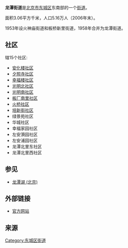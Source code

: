 {{Coord|39.8855|N|116.4368|E|scale:10000|display=title}}
{{中国乡级行政区
|景观照片文件名 = 龙吟阁 - Dragon Roar Pavilion - 2011.12 - panoramio.jpg
|景观照片描述 = [[龙潭公园_(北京)|龙潭公园]]
|汉语拼音 = 
|其他语言 = 
|其他语言名称 = 
|旧称 = 
|地名出处 = 
|位置图文件名 = 
|位置图描述 = 
|自定义图片= 
|建置时间 = 
|政府驻地 = 
|毗邻 = 
|总面积 = 
|总人口 = 
|总人口年份 = 
|户籍人口 = 
|户籍人口年份 = 
|常住人口 = 
|常住人口年份 = 
|人口密度 = 
|GDP = 
|GDP年份 = 
|邮政编码 = 
|电话区号 = 10
|官方网站 = 
|网站名称 = 
|11/01/01/014/000}}
'''龙潭街道'''是[[北京市|北京市]][[东城区_(北京市)|东城区]]东南部的一个[[街道_(行政区划)|街道]]。

面积3.06平方千米，人口5.16万人（2006年末）。

1953年设火神庙街道和板桥新里街道，1958年合并为龙潭街道。

==社区==
辖15个社区:
*[[安化楼社区|安化楼社区]]
*[[夕照寺社区|夕照寺社区]]
*[[幸福楼社区|幸福楼社区]]
*[[光明北社区|光明北社区]]
*[[光明南社区|光明南社区]]
*[[板厂南里社区|板厂南里社区]]
*[[火桥社区|火桥社区]]
*[[培新街社区|培新街社区]]
*绿景苑社区
*华城社区
*幸福家园社区
*左安漪园社区
*左安浦园社区
*龙潭北里东社区
*龙潭北里西社区

== 参见 ==
*[[龙潭湖_(北京)|龙潭湖 (北京)]]

==外部链接==
*[https://web.archive.org/web/20081201152448/http://lt.bjcs.gov.cn/web5/index.jsp 官方网站]

==来源==
{{Reflist|2}}

{{北京市东城区行政区划}}
{{北京行政区划小作品}}

[[Category:东城区街道|Category:东城区街道]]